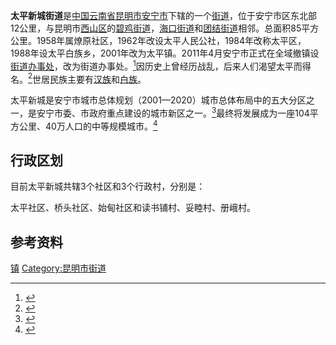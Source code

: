 {{中国乡级行政区
| 行政区全称 = 太平新城街道
| 景观照片文件名 =Taiping Town, Anning City.jpg
| 景观照片描述 =太平
| 汉语拼音 =
| 通用拼音 =
| 注音符號 =
| 其它标音类型1 =
| 其它标音1 =
| 其它标音类型2 =
| 其它标音2 =
| 其它语言类型1 =
| 其它语言地名1 =
| 其它语言类型2 =
| 其它语言地名2 =
| 上级行政区 = [[云南省|云南省]][[昆明市|昆明市]][[安宁市|安宁市]]
| 行政区类别 = [[街道办事处|街道办事处]]
| 行政区划代码 =530181107
| 地理坐标 =
| 总面积 =85[[平方千米|平方千米]]
| 户籍人口 =
| 户籍人口年份 =
| 常住人口 =1.72万
| 常住人口年份 =
| 人口密度 =
| 行政区划 =
| 官方网站 =
| 政府驻地 =太平社区
| 邮政编码 =650301
| 毗邻行政区 =
| 位置图文件名 =
| 位置图描述 =
}}
'''太平新城街道'''是[[中华人民共和国|中国]][[云南省|云南省]][[昆明市|昆明市]][[安宁市|安宁市]]下辖的一个[[街道|街道]]，位于安宁市区东北部12公里，与昆明市[[西山区_(昆明市)|西山区]]的[[碧鸡街道|碧鸡街道]]，[[海口街道|海口街道]]和[[团结街道_(昆明市)|团结街道]]相邻。总面积85平方公里。1958年属燎原社区，1962年改设太平人民公社，1984年改称太平区，1988年设太平白族乡，2001年改为太平镇。2011年4月安宁市正式在全域撤镇设[[街道办事处|街道办事处]]，改为街道办事处。<ref>{{cite web | language = zh-cn | publisher = 云南经济日报 | title = 安宁全域撤镇设街道办事处 | url = http://jjrbpaper.yunnan.cn/html/2011-04/19/content_330434.htm | date = 2011-04-19 | accessdate = 2011-09-27 | archive-url = https://web.archive.org/web/20170329050808/http://jjrbpaper.yunnan.cn/html/2011-04/19/content_330434.htm | archive-date = 2017-03-29 | dead-url = yes }}</ref>因历史上曾经历战乱，后来人们渴望太平而得名。<ref>{{cite book zh |author=吴光范 |title=《昆明古今地名考释》|format=M |edition=1 |location=昆明 |publisher=云南人民出版社 |date=2006 |pages=356 |id= ISBN 7-222-04563-5}}</ref>世居民族主要有[[汉族|汉族]]和[[白族|白族]]。

太平新城是安宁市城市总体规划（2001—2020）城市总体布局中的五大分区之一，是安宁市委、市政府重点建设的城市新区之一。<ref>{{cite web | language = zh-cn | publisher = 安宁市人民政府 | title = 太平新区概况 | url = http://www.ynan.gov.cn/Content.aspx?ID=1466 | date = 2009-07-09 | accessdate = 2012-05-11 }}{{Dead link|date=2018年10月 |bot=InternetArchiveBot |fix-attempted=yes }}</ref>最终将发展成为一座104平方公里、40万人口的中等规模城市。<ref>{{cite web | language = zh-cn | publisher = 太平新城 | title = 太平新城·休闲宜居之城 | url = http://www.tpost.org/ShowWeb.asp?ClassID=29 | date = 2010-09-28 | accessdate = 2012-05-11 | archive-date = 2012-09-15 | archive-url = https://web.archive.org/web/20120915090913/http://www.tpost.org/ShowWeb.asp?ClassID=29 | dead-url = no }}</ref>

== 行政区划 ==

目前太平新城共辖3个社区和3个行政村，分别是：

太平社区、桥头社区、始甸社区和读书铺村、妥睦村、册峨村。
==参考资料==
{{reflist}}
{{coord|24|57|1|N|102|35|5|E|region:CN_type:city|display=title}}

{{安宁市行政区划}}
[[Category:安宁市行政区划|镇]]
[[Category:昆明市街道|Category:昆明市街道]]